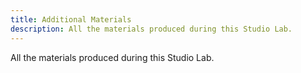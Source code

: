 ```yaml
---
title: Additional Materials
description: All the materials produced during this Studio Lab.
---
```


All the materials produced during this Studio Lab.


<LinkCard
  title="OneDrive Folder"
  description="This is the cloud folder with every final material"
  href="https://polimi365-my.sharepoint.com/:f:/g/personal/10705945_polimi_it/EhqWmK3XWqdHjFbv7OQuSKEB_GCF9NowIya348mz5t1msA?e=UWSFbs"
  target="_blank"
/>

<CardGrid>
  <LinkCard
    title="Concept Poster"
    href="/docs/Flocky_solution_poster_compressed.pdf"
  />
  <LinkCard
    title="VIVA Presentation"
    href="/docs/Team_02_VIVA_compressed.pdf"
    target="_blank"
  />
  <LinkCard
    title="Figma Presentation"
    href="https://www.figma.com/proto/0alprXDjVcGmnzLjZ5wYNu/FDS-%7C-Presentations?page-id=921%3A32&type=design&node-id=990-93&viewport=1537%2C933%2C0.11&t=KzPVROhEzldDS8UR-1&scaling=scale-down&starting-point-node-id=990%3A93&mode=design"
    target="_blank"
  />
  <LinkCard
    title="Flocky GitHub"
    href="https://github.com/GianlucaZoni/Flocky"
    target="_blank"
  />
</CardGrid>
